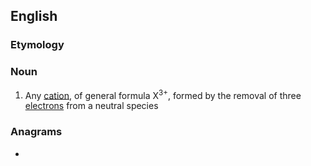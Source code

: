 ==English==

===Etymology===
{{prefix|en|tri|cation}}

===Noun===
{{en-noun}}

# {{lb|en|chemistry}} Any [[cation]], of general formula X<sup>3+</sup>, formed by the removal of three [[electron]]s from a neutral species

===Anagrams===
* {{anagrams|en|a=aciinortt|citration}}